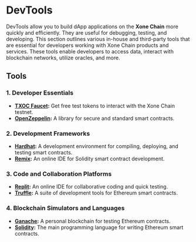 # DevTools

DevTools allow you to build dApp applications on the **Xone Chain** more quickly and efficiently. They are useful for debugging, testing, and developing. This section outlines various in-house and third-party tools that are essential for developers working with Xone Chain products and services. These tools enable developers to access data, interact with blockchain networks, utilize oracles, and more.


## **Tools**

### **1. Developer Essentials**
- **[TXOC Faucet]():** Get free test tokens to interact with the Xone Chain testnet.
- **[OpenZeppelin](https://www.openzeppelin.com/):** A library for secure and standard smart contracts.


### **2. Development Frameworks**
- **[Hardhat](https://hardhat.org):** A development environment for compiling, deploying, and testing smart contracts.
- **[Remix](https://remix.ethereum.org/):** An online IDE for Solidity smart contract development.


### **3. Code and Collaboration Platforms**
- **[Replit](https://replit.com):** An online IDE for collaborative coding and quick testing.
- **[Truffle](https://trufflesuite.com):** A suite of development tools for Ethereum smart contracts.


### **4. Blockchain Simulators and Languages**
- **[Ganache](https://trufflesuite.com/ganache):** A personal blockchain for testing Ethereum contracts.
- **[Solidity](https://soliditylang.org):** The main programming language for writing Ethereum smart contracts.
